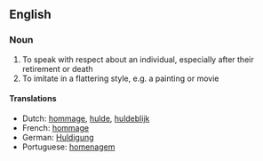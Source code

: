 ==English==

===Noun===

#To speak with respect about an individual, especially after their retirement or death
#To imitate in a flattering style, e.g. a painting or movie

====Translations====
* Dutch: [[hommage]], [[hulde]], [[huldeblijk]]
* French: [[hommage]]
* German: [[Huldigung]]
* Portuguese: [[homenagem]]